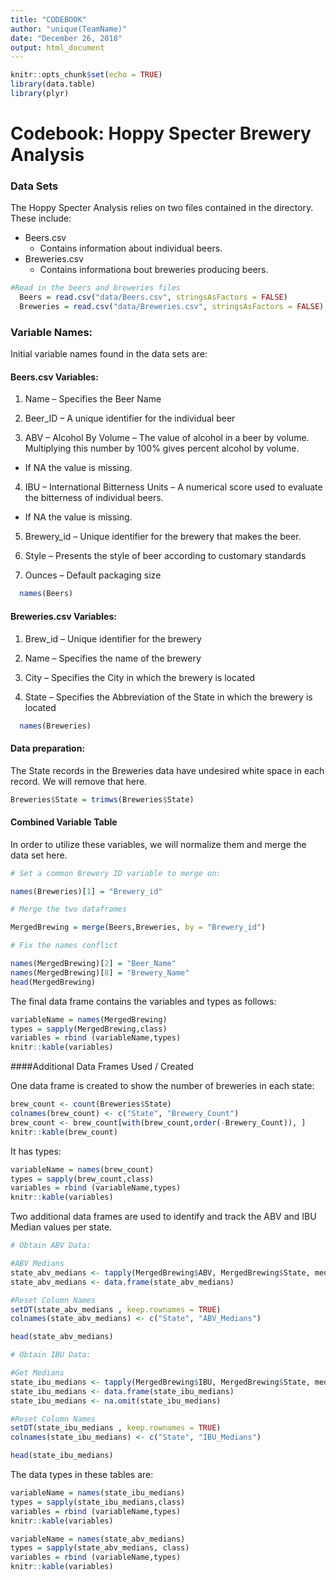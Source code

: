 ```yaml
---
title: "CODEBOOK"
author: "unique(TeamName)"
date: "December 26, 2018"
output: html_document
---
```


```r
knitr::opts_chunk$set(echo = TRUE)
library(data.table)
library(plyr)
```

# Codebook: Hoppy Specter Brewery Analysis


### Data Sets

The Hoppy Specter Analysis relies on two files contained in the <data> directory. These include: 

* Beers.csv 
  + Contains information about individual beers. 
* Breweries.csv
  + Contains informationa bout breweries producing beers. 
  
```r
#Read in the beers and breweries files
  Beers = read.csv("data/Beers.csv", stringsAsFactors = FALSE)
  Breweries = read.csv("data/Breweries.csv", stringsAsFactors = FALSE)
```
  
### Variable Names: 

Initial variable names found in the data sets are: 

#### Beers.csv Variables: 

1. Name -- Specifies the Beer Name

2. Beer_ID -- A unique identifier for the individual beer

3. ABV -- Alcohol By Volume -- The value of alcohol in a beer by volume. Multiplying this number by 100% gives percent alcohol by volume. 
  + If NA the value is missing. 

4. IBU -- International Bitterness Units -- A numerical score used to evaluate the bitterness of individual beers. 
  + If NA the value is missing. 
  
5. Brewery_id -- Unique identifier for the brewery that makes the beer. 
  
6. Style -- Presents the style of beer according to customary standards

7. Ounces -- Default packaging size

```r
  names(Beers)
```

#### Breweries.csv Variables: 

1. Brew_id -- Unique identifier for the brewery

2. Name -- Specifies the name of the brewery

3. City -- Specifies the City in which the brewery is located

4. State -- Specifies the Abbreviation of the State in which the brewery is located

```r
  names(Breweries)
```

#### Data preparation: 

The State records in the Breweries data have undesired white space in each record. We will remove that here. 

```r
Breweries$State = trimws(Breweries$State)
```


#### Combined Variable Table

In order to utilize these variables, we will normalize them and merge the data set here. 

```r
# Set a common Brewery ID variable to merge on: 

names(Breweries)[1] = "Brewery_id"

# Merge the two dataframes

MergedBrewing = merge(Beers,Breweries, by = "Brewery_id")

# Fix the names conflict

names(MergedBrewing)[2] = "Beer_Name"
names(MergedBrewing)[8] = "Brewery_Name"
head(MergedBrewing)
```

The final data frame contains the variables and types as follows: 

```r
variableName = names(MergedBrewing)
types = sapply(MergedBrewing,class)
variables = rbind (variableName,types)
knitr::kable(variables)
```

####Additional Data Frames Used / Created

One data frame is created to show the number of breweries in each state: 

```r

brew_count <- count(Breweries$State)
colnames(brew_count) <- c("State", "Brewery_Count")
brew_count <- brew_count[with(brew_count,order(-Brewery_Count)), ]
knitr::kable(brew_count)
```

It has types: 

```r

variableName = names(brew_count)
types = sapply(brew_count,class)
variables = rbind (variableName,types)
knitr::kable(variables)
```

Two additional data frames are used to identify and track the ABV and IBU Median values per state. 

```r

# Obtain ABV Data: 

#ABV Medians
state_abv_medians <- tapply(MergedBrewing$ABV, MergedBrewing$State, median, na.rm = T)
state_abv_medians <- data.frame(state_abv_medians)

#Reset Column Names
setDT(state_abv_medians , keep.rownames = TRUE)
colnames(state_abv_medians) <- c("State", "ABV_Medians")

head(state_abv_medians)

# Obtain IBU Data: 

#Get Medians
state_ibu_medians <- tapply(MergedBrewing$IBU, MergedBrewing$State, median, na.rm = T)
state_ibu_medians <- data.frame(state_ibu_medians)
state_ibu_medians <- na.omit(state_ibu_medians)

#Reset Column Names
setDT(state_ibu_medians , keep.rownames = TRUE)
colnames(state_ibu_medians) <- c("State", "IBU_Medians")

head(state_ibu_medians)
```

The data types in these tables are: 

```r
variableName = names(state_ibu_medians)
types = sapply(state_ibu_medians,class)
variables = rbind (variableName,types)
knitr::kable(variables)

variableName = names(state_abv_medians)
types = sapply(state_abv_medians, class)
variables = rbind (variableName,types)
knitr::kable(variables)
```